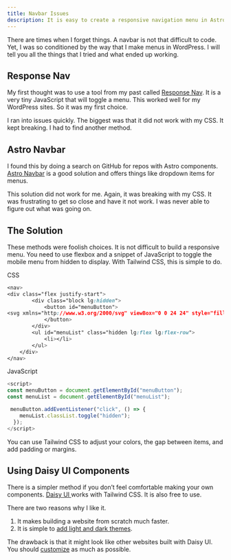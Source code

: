 ```yaml
---
title: Navbar Issues
description: It is easy to create a responsive navigation menu in Astro with Tailwind CSS.
---
```



There are times when I forget things. A navbar is not that difficult to code. Yet, I was so conditioned by the way that I make menus in WordPress. I will tell you all the things that I tried and what ended up working.

## Response Nav

My first thought was to use a tool from my past called [Response Nav](https://github.com/arielsalminen/responsive-nav.js). It is a very tiny JavaScript that will toggle a menu. This worked well for my WordPress sites. So it was my first choice.

I ran into issues quickly. The biggest was that it did not work with my CSS. It kept breaking. I had to find another method.

## Astro Navbar

I found this by doing a search on GitHub for repos with Astro components. [Astro Navbar](https://github.com/surjithctly/astro-navbar) is a good solution and offers things like dropdown items for menus.

This solution did not work for me. Again, it was breaking with my CSS. It was frustrating to get so close and have it not work. I was never able to figure out what was going on.

## The Solution

These methods were foolish choices. It is not difficult to build a responsive menu. You need to use flexbox and a snippet of JavaScript to toggle the mobile menu from hidden to display. With Tailwind CSS, this is simple to do.

CSS

```css
<nav>
<div class="flex justify-start">
		<div class="block lg:hidden">
			<button id="menuButton">
<svg xmlns="http://www.w3.org/2000/svg" viewBox="0 0 24 24" style="fill: rgba(0, 0, 0, 1);transform: ;msFilter:;"><path d="M4 6h16v2H4zm0 5h16v2H4zm0 5h16v2H4z"></path></svg>
			</button>
		</div>
		<ul id="menuList" class="hidden lg:flex lg:flex-row">
			<li></li>
		</ul>
	</div>
</nav>
```

JavaScript

```javascript
<script>
const menuButton = document.getElementById("menuButton");
const menuList = document.getElementById("menuList");

 menuButton.addEventListener("click", () => {
    menuList.classList.toggle("hidden");
  });
</script>

```

You can use Tailwind CSS to adjust your colors, the gap between items, and add padding or margins.

## Using Daisy UI Components

There is a simpler method if you don’t feel comfortable making your own components. [Daisy UI ](https://daisyui.com/)works with Tailwind CSS. It is also free to use.

There are two reasons why I like it.

1. It makes building a website from scratch much faster.
2. It is simple to [add light and dark themes](https://daisyui.com/docs/themes/).

The drawback is that it might look like other websites built with Daisy UI. You should [customize](https://daisyui.com/docs/customize/) as much as possible.
